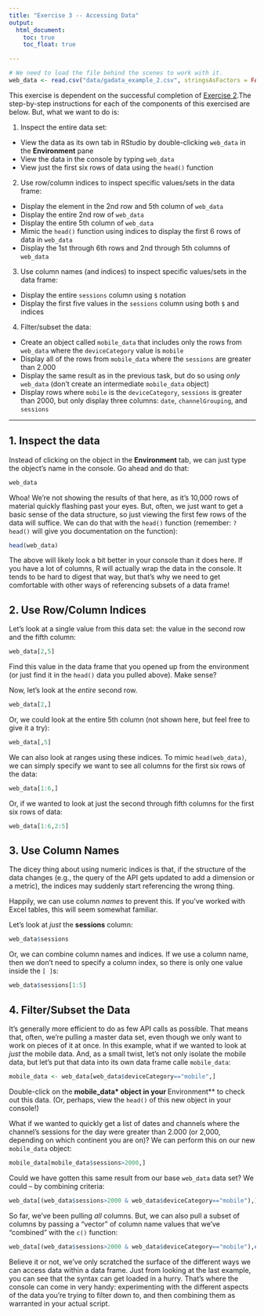 ```yaml
---
title: "Exercise 3 -- Accessing Data"
output:
  html_document:
    toc: true
    toc_float: true

---
```


```r
# We need to load the file behind the scenes to work with it.
web_data <- read.csv("data/gadata_example_2.csv", stringsAsFactors = FALSE)
```

This exercise is dependent on the successful completion of [Exercise 2](exercise2-io.html).The step-by-step instructions for each of the components of this exercised are below. But, what we want to do is:

1. Inspect the entire data set:
  + View the data as its own tab in RStudio by double-clicking `web_data` in the **Environment** pane
  + View the data in the console by typing `web_data`
  + View just the first six rows of data using the `head()` function
2. Use row/column indices to inspect specific values/sets in the data frame:
  + Display the element in the 2nd row and 5th column of `web_data`
  + Display the entire 2nd row of `web_data`
  + Display the entire 5th column of `web_data`
  + Mimic the `head()` function using indices to display the first 6 rows of data in `web_data`
  + Display the 1st through 6th rows and 2nd through 5th columns of `web_data`
3. Use column names (and indices) to inspect specific values/sets in the data frame:
  + Display the entire `sessions` column using `$` notation
  + Display the first five values in the `sessions` column using both `$` and indices
4. Filter/subset the data:
  + Create an object called `mobile_data` that includes only the rows from `web_data` where the `deviceCategory` value is `mobile`
  + Display all of the rows from `mobile_data` where the `sessions` are greater than 2.000
  + Display the same result as in the previous task, but do so using _only_ `web_data` (don't create an intermediate `mobile_data` object)
  + Display rows where `mobile` is the `deviceCategory`, `sessions` is greater than 2000, but only display three columns: `date`, `channelGrouping`, and `sessions`
  
-------------

## 1. Inspect the data
Instead of clicking on the object in the **Environment** tab, we can just type the object's name in the console. Go ahead and do that:
```r
web_data
```
Whoa! We're not showing the results of that here, as it's 10,000 rows of material quickly flashing past your eyes. But, often, we just want to get a basic sense of the data structure, so just viewing the first few rows of the data will suffice. We can do that with the `head()` function (remember: `?head()` will give you documentation on the function):

```r
head(web_data)
```

The above will likely look a bit better in your console than it does here. If you have a lot of columns, R will actually wrap the data in the console. It tends to be hard to digest that way, but that's why we need to get comfortable with other ways of referencing subsets of a data frame!

## 2. Use Row/Column Indices

Let's look at a single value from this data set: the value in the second row and the fifth column:
```r
web_data[2,5]
```
Find this value in the data frame that you opened up from the environment (or just find it in the `head()` data you pulled above). Make sense?

Now, let's look at the _entire_ second row.
```r
web_data[2,]
```

Or, we could look at the entire 5th column (not shown here, but feel free to give it a try):
```r
web_data[,5]
```

We can also look at ranges using these indices. To mimic `head(web_data)`, we can simply specify we want to see all columns for the first six rows of the data:
```r
web_data[1:6,]
```

Or, if we wanted to look at just the second through fifth columns for the first six rows of data:
```r
web_data[1:6,2:5]
```

## 3. Use Column Names
The dicey thing about using numeric indices is that, if the structure of the data changes (e.g., the query of the API gets updated to add a dimension or a metric), the indices may suddenly start referencing the wrong thing.

Happily, we can use column _names_ to prevent this. If you've worked with Excel tables, this will seem somewhat familiar.

Let's look at _just_ the **sessions** column:

```r
web_data$sessions
```

Or, we can combine column names and indices. If we use a column name, then we don't need to specify a column index, so there is only one value inside the `[ ]`s:

```r
web_data$sessions[1:5]
```

## 4. Filter/Subset the Data
It's generally more efficient to do as few API calls as possible. That means that, often, we're pulling a master data set, even though we only want to work on pieces of it at once. In this example, what if we wanted to look at _just_ the mobile data. And, as a small twist, let's not only isolate the mobile data, but let's put that data into its own data frame calle `mobile_data`:
```r
mobile_data <- web_data[web_data$deviceCategory=="mobile",]
```
Double-click on the **mobile_data* object in your **Environment** to check out this data. (Or, perhaps, view the `head()` of this new object in your console!)

What if we wanted to quickly get a list of dates and channels where the channel's sessions for the day were greater than 2.000 (or 2,000, depending on which continent you are on)? We can perform this on our new `mobile_data` object:

```r
mobile_data[mobile_data$sessions>2000,]
```

Could we have gotten this same result from our base `web_data` data set? We could -- by combining criteria:
```r
web_data[(web_data$sessions>2000 & web_data$deviceCategory=="mobile"),]
```

So far, we've been pulling _all_ columns. But, we can also pull a subset of columns by passing a "vector" of column name values that we've "combined" with the `c()` function:

```r
web_data[(web_data$sessions>2000 & web_data$deviceCategory=="mobile"),c("date","channelGrouping","sessions")]
```

Believe it or not, we've only scratched the surface of the different ways we can access data within a data frame. Just from looking at the last example, you can see that the syntax can get loaded in a hurry. That's where the console can come in very handy: experimenting with the different aspects of the data you're trying to filter down to, and then combining them as warranted in your actual script.